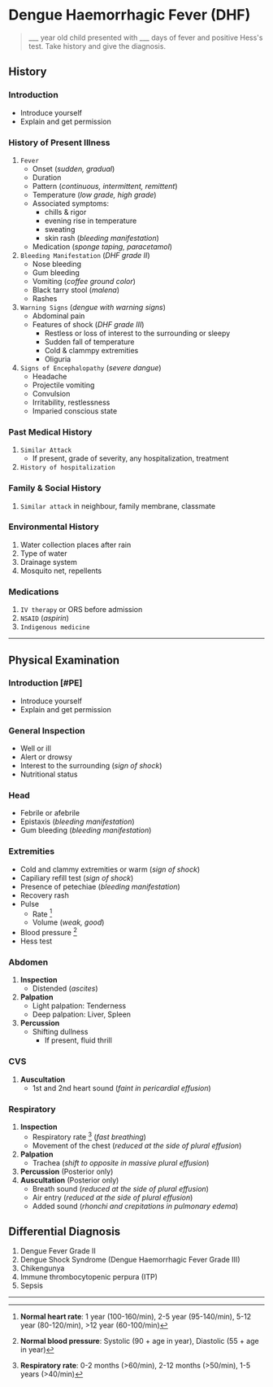 # Dengue Haemorrhagic Fever (DHF)

> \_\_\_ year old child presented with \_\_\_ days of fever and positive Hess's test. Take history and give the diagnosis.

## History


<Steps>

### Introduction

- Introduce yourself
- Explain and get permission

### History of Present Illness

1. `Fever`
   - Onset (_sudden, gradual_)
   - Duration
   - Pattern (_continuous, intermittent, remittent_)
   - Temperature (_low grade, high grade_)
   - Associated symptoms:
     - chills & rigor
     - evening rise in temperature
     - sweating
     - skin rash (_bleeding manifestation_)
   - Medication (_sponge taping, paracetamol_)
1. `Bleeding Manifestation` (_DHF grade II_)
   - Nose bleeding
   - Gum bleeding
   - Vomiting (_coffee ground color_)
   - Black tarry stool (_malena_)
   - Rashes
1. `Warning Signs` (_dengue with warning signs_)
   - Abdominal pain
   - Features of shock (_DHF grade III_)
     - Restless or loss of interest to the surrounding or sleepy
     - Sudden fall of temperature
     - Cold & clammpy extremities
     - Oliguria
1. `Signs of Encephalopathy` (_severe dangue_)
   - Headache
   - Projectile vomiting
   - Convulsion
   - Irritability, restlessness
   - Imparied conscious state

### Past Medical History

1. `Similar Attack`
   - If present, grade of severity, any hospitalization, treatment
1. `History of hospitalization`

### Family & Social History

1. `Similar attack` in neighbour, family membrane, classmate

### Environmental History

1. Water collection places after rain
1. Type of water
1. Drainage system
1. Mosquito net, repellents

### Medications

1. `IV therapy` or ORS before admission
1. `NSAID` (_aspirin_)
1. `Indigenous medicine`

</Steps>

---

## Physical Examination

<Steps>

### Introduction [#PE]

- Introduce yourself
- Explain and get permission

### General Inspection

- Well or ill
- Alert or drowsy
- Interest to the surrounding (_sign of shock_)
- Nutritional status

### Head

- Febrile or afebrile
- Epistaxis (_bleeding manifestation_)
- Gum bleeding (_bleeding manifestation_)

### Extremities

- Cold and clammy extremities or warm (_sign of shock_)
- Capiliary refill test (_sign of shock_)
- Presence of petechiae (_bleeding manifestation_)
- Recovery rash
- Pulse
  - Rate [^1]
  - Volume (_weak, good_)
- Blood pressure [^2]
- Hess test

[^1]: **Normal heart rate**: 1 year (100-160/min), 2-5 year (95-140/min), 5-12 year (80-120/min), >12 year (60-100/min)
[^2]: **Normal blood pressure**: Systolic (90 + age in year), Diastolic (55 + age in year)

### Abdomen

1. **Inspection**
   - Distended (_ascites_)
1. **Palpation**
   - Light palpation: Tenderness
   - Deep palpation: Liver, Spleen
1. **Percussion**
   - Shifting dullness
     - If present, fluid thrill

### CVS

1. **Auscultation**
   - 1st and 2nd heart sound (_faint in pericardial effusion_)

### Respiratory

1. **Inspection**
   - Respiratory rate [^3] (_fast breathing_)
   - Movement of the chest (_reduced at the side of plural effusion_)
1. **Palpation**
   - Trachea (_shift to opposite in massive plural effusion_)
1. **Percussion** (Posterior only)
1. **Auscultation** (Posterior only)
   - Breath sound (_reduced at the side of plural effusion_)
   - Air entry (_reduced at the side of plural effusion_)
   - Added sound (_rhonchi and crepitations in pulmonary edema_)

[^3]: **Respiratory rate**: 0-2 months (>60/min), 2-12 months (>50/min), 1-5 years (>40/min)

</Steps>

## Differential Diagnosis

1. Dengue Fever Grade II
1. Dengue Shock Syndrome (Dengue Haemorrhagic Fever Grade III)
1. Chikengunya
1. Immune thrombocytopenic perpura (ITP)
1. Sepsis

---
